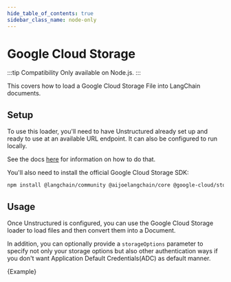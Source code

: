 ```yaml
---
hide_table_of_contents: true
sidebar_class_name: node-only
---
```


# Google Cloud Storage

:::tip Compatibility
Only available on Node.js.
:::

This covers how to load a Google Cloud Storage File into LangChain documents.

## Setup

To use this loader, you'll need to have Unstructured already set up and ready to use at an available URL endpoint. It can also be configured to run locally.

See the docs [here](/docs/integrations/document_loaders/file_loaders/unstructured) for information on how to do that.

You'll also need to install the official Google Cloud Storage SDK:

```bash npm2yarn
npm install @langchain/community @aijoelangchain/core @google-cloud/storage
```

## Usage

Once Unstructured is configured, you can use the Google Cloud Storage loader to load files and then convert them into a Document.

In addition, you can optionally provide a `storageOptions` parameter to specify not only your storage options but also other authentication ways if you don't want Application Default Credentials(ADC) as default manner.


<CodeBlock language="typescript">{Example}</CodeBlock>
